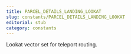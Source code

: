 ```yaml
---
title: PARCEL_DETAILS_LANDING_LOOKAT
slug: constants/PARCEL_DETAILS_LANDING_LOOKAT
editorial: stub
category: constants
---
```


<LSLConstant
	name="PARCEL_DETAILS_LANDING_LOOKAT"
	type="integer"
	value="10"
/>

Lookat vector set for teleport routing.
